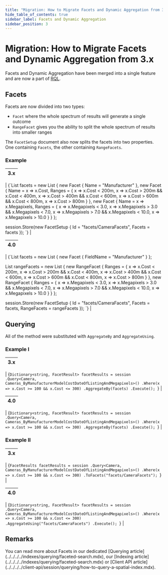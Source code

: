 ```yaml
---
title: "Migration: How to Migrate Facets and Dynamic Aggregation from 3.x"
hide_table_of_contents: true
sidebar_label: Facets and Dynamic Aggregation
sidebar_position: 3
---
```



# Migration: How to Migrate Facets and Dynamic Aggregation from 3.x

Facets and Dynamic Aggregation have been merged into a single feature and are now a part of [RQL](../../../../indexes/querying/what-is-rql.mdx).

## Facets

Facets are now divided into two types:

- `Facet` where the whole spectrum of results will generate a single outcome
- `RangeFacet` gives you the ability to split the whole spectrum of results into smaller ranges

The `FacetSetup` document also now splits the facets into two properties. One containing `Facets`, the other containing `RangeFacets`.

### Example

| 3.x |
|:---:|
|
<TabItem value="facets_1_0" label="facets_1_0">
<CodeBlock language="csharp">
{`List<Facet> facets = new List<Facet>
\{
    new Facet
    \{
        Name = "Manufacturer"
    \},
    new Facet<Camera>
    \{
        Name = x => x.Cost,
        Ranges =
        \{
            x => x.Cost < 200m,
            x => x.Cost > 200m && x.Cost < 400m,
            x => x.Cost > 400m && x.Cost < 600m,
            x => x.Cost > 600m && x.Cost < 800m,
            x => x.Cost > 800m
        \}
    \},
    new Facet<Camera>
    \{
        Name = x => x.Megapixels,
        Ranges =
        \{
            x => x.Megapixels < 3.0,
            x => x.Megapixels > 3.0 && x.Megapixels < 7.0,
            x => x.Megapixels > 7.0 && x.Megapixels < 10.0,
            x => x.Megapixels > 10.0
        \}
    \}
\};

session.Store(new FacetSetup \{ Id = "facets/CameraFacets", Facets = facets \});
`}
</CodeBlock>
</TabItem>
|

| 4.0 |
|:---:|
|
<TabItem value="facets_1_1" label="facets_1_1">
<CodeBlock language="csharp">
{`List<Facet> facets = new List<Facet>
\{
    new Facet
    \{
        FieldName = "Manufacturer"
    \}
\};

List<RangeFacet> rangeFacets = new List<RangeFacet>
\{
    new RangeFacet<Camera>
    \{
        Ranges =
        \{
            x => x.Cost < 200m,
            x => x.Cost > 200m && x.Cost < 400m,
            x => x.Cost > 400m && x.Cost < 600m,
            x => x.Cost > 600m && x.Cost < 800m,
            x => x.Cost > 800m
        \}
    \},
    new RangeFacet<Camera>
    \{
        Ranges =
        \{
            x => x.Megapixels < 3.0,
            x => x.Megapixels > 3.0 && x.Megapixels < 7.0,
            x => x.Megapixels > 7.0 && x.Megapixels < 10.0,
            x => x.Megapixels > 10.0
        \}
    \}
\};

session.Store(new FacetSetup \{ Id = "facets/CameraFacets", Facets = facets, RangeFacets = rangeFacets \});
`}
</CodeBlock>
</TabItem>
|


## Querying

All of the method were substituted with `AggregateBy` and `AggregateUsing`.

### Example I

| 3.x |
|:---:|
|
<TabItem value="facets_2_0" label="facets_2_0">
<CodeBlock language="csharp">
{`Dictionary<string, FacetResult> facetResults = session
    .Query<Camera, Cameras_ByManufacturerModelCostDateOfListingAndMegapixels>()
    .Where(x => x.Cost >= 100 && x.Cost <= 300)
    .AggregateBy(facets)
    .Execute();
`}
</CodeBlock>
</TabItem>
|

| 4.0 |
|:---:|
|
<TabItem value="facets_2_1" label="facets_2_1">
<CodeBlock language="csharp">
{`Dictionary<string, FacetResult> facetResults = session
    .Query<Camera, Cameras_ByManufacturerModelCostDateOfListingAndMegapixels>()
    .Where(x => x.Cost >= 100 && x.Cost <= 300)
    .AggregateBy(facets)
    .Execute();
`}
</CodeBlock>
</TabItem>
|

### Example II

| 3.x |
|:---:|
|
<TabItem value="facets_3_0" label="facets_3_0">
<CodeBlock language="csharp">
{`FacetResults facetResults = session
    .Query<Camera, Cameras_ByManufacturerModelCostDateOfListingAndMegapixels>()
    .Where(x => x.Cost >= 100 && x.Cost <= 300)
    .ToFacets("facets/CameraFacets");
`}
</CodeBlock>
</TabItem>
|

| 4.0 |
|:---:|
|
<TabItem value="facets_3_1" label="facets_3_1">
<CodeBlock language="csharp">
{`Dictionary<string, FacetResult> facetResults = session
    .Query<Camera, Cameras_ByManufacturerModelCostDateOfListingAndMegapixels>()
    .Where(x => x.Cost >= 100 && x.Cost <= 300)
    .AggregateUsing("facets/CameraFacets")
    .Execute();
`}
</CodeBlock>
</TabItem>
|



## Remarks

<Admonition type="info" title="Info">
You can read more about Facets in our dedicated [Querying article](../../../../indexes/querying/faceted-search.mdx), our [Indexing article](../../../../indexes/querying/faceted-search.mdx) or [Client API article](../../../../client-api/session/querying/how-to-query-a-spatial-index.mdx).
</Admonition>
